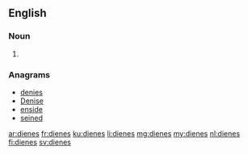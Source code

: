 ==English==

===Noun===
{{head|en|plural}}

# {{plural of|diene|lang=en}}

===Anagrams===
* [[denies#English|denies]]
* [[Denise#English|Denise]]
* [[enside#English|enside]]
* [[seined#English|seined]]

[[ar:dienes]]
[[fr:dienes]]
[[ku:dienes]]
[[li:dienes]]
[[mg:dienes]]
[[my:dienes]]
[[nl:dienes]]
[[fi:dienes]]
[[sv:dienes]]